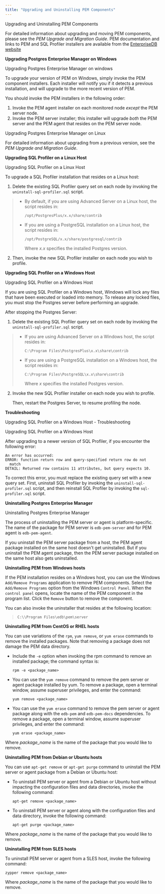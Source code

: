 ```yaml
---
title: "Upgrading and Uninstalling PEM Components"
---
```




<div class="index">

Upgrading and Uninstalling PEM Components

</div>

For detailed information about upgrading and moving PEM components, please see the *PEM Upgrade and Migration Guide*. PEM documentation and links to PEM and SQL Profiler installers are available from the [EnterpriseDB website](https://www.enterprisedb.com/resources/product-documentation)

**Upgrading Postgres Enterprise Manager on Windows**

<div class="index">

Upgrading Postgres Enterprise Manager on windows

</div>

To upgrade your version of PEM on Windows, simply invoke the PEM component installers. Each installer will notify you if it detects a previous installation, and will upgrade to the more recent version of PEM.

You should invoke the PEM installers in the following order:

1.  Invoke the PEM agent installer on each monitored node *except* the PEM server node.
2.  Invoke the PEM server installer; this installer will upgrade *both* the PEM server and the PEM agent that resides on the PEM server node.

<div class="index">

Upgrading Postgres Enterprise Manager on Linux

</div>

For detailed information about upgrading from a previous version, see the *PEM Upgrade and Migration Guide*.

**Upgrading SQL Profiler on a Linux Host**

<div class="index">

Upgrading SQL Profiler on a Linux Host

</div>

To upgrade a SQL Profiler installation that resides on a Linux host:

1.  Delete the existing SQL Profiler query set on each node by invoking the `uninstall-sql-profiler.sql` script.

>   - By default, if you are using Advanced Server on a Linux host, the script resides in:
>     
>     `/opt/PostgresPlus/x.x/share/contrib`
> 
>   - If you are using a PostgreSQL installation on a Linux host, the script resides in:
>     
>     `/opt/PostgreSQL/x.x/share/postgresql/contrib`
>     
>     Where *x.x* specifies the installed Postgres version.

2.  Then, invoke the new SQL Profiler installer on each node you wish to profile.

**Upgrading SQL Profiler on a Windows Host**

<div class="index">

Upgrading SQL Profiler on a Windows Host

</div>

If you are using SQL Profiler on a Windows host, Windows will lock any files that have been executed or loaded into memory. To release any locked files, you must stop the Postgres server before performing an upgrade.

After stopping the Postgres Server:

1.  Delete the existing SQL Profiler query set on each node by invoking the `uninstall-sql-profiler.sql` script.

>   - If you are using Advanced Server on a Windows host, the script resides in:
>     
>     `C:\Program Files\PostgresPlus\x.x\share\contrib`
> 
>   - If you are using a PostgreSQL installation on a Windows host, the script resides in:
>     
>     `C:\Program Files\PostgreSQL\x.x\share\contrib`
>     
>     Where *x* specifies the installed Postgres version.

2.  Invoke the new SQL Profiler installer on each node you wish to profile.
    
    Then, restart the Postgres Server, to resume profiling the node.

**Troubleshooting**

<div class="index">

Upgrading SQL Profiler on a Windows Host - Troubleshooting

</div>

Upgrading SQL Profiler on a Windows Host

After upgrading to a newer version of SQL Profiler, if you encounter the following error:

``` text
An error has occurred:
ERROR: function return row and query-specified return row do not
  match
DETAIL: Returned row contains 11 attributes, but query expects 10.
```

To correct this error, you must replace the existing query set with a new query set. First, uninstall SQL Profiler by invoking the `uninstall-sql-profiler.sql` script, and then reinstall SQL Profiler by invoking the `sql-profiler.sql` script.

**Uninstalling Postgres Enterprise Manager**

<div class="index">

Uninstalling Postgres Enterprise Manager

</div>

The process of uninstalling the PEM server or agent is platform-specific. The name of the package for PEM server is `edb-pem-server` and for PEM agent is `edb-pem-agent`.

If you uninstall the PEM server package from a host, the PEM agent package installed on the same host doesn't get uninstalled. But if you uninstall the PEM agent package, then the PEM server package installed on the same host also gets uninstalled.

**Uninstalling PEM from Windows hosts**

If the PEM installation resides on a Windows host, you can use the Windows `Add/Remove Programs` application to remove PEM components. Select the `Add/Remove Programs` option from the Windows `Control Panel`. When the `control panel` opens, locate the name of the PEM component in the program list. Click the `Remove` button to remove the component.

You can also invoke the uninstaller that resides at the following location:

> `C:\\Program Files\edb\pem\server`

**Uninstalling PEM from CentOS or RHEL hosts**

You can use variations of the `rpm`, `yum remove`, or `yum erase` commands to remove the installed packages. Note that removing a package does not damage the PEM data directory.

  - Include the `-e` option when invoking the rpm command to remove an installed package; the command syntax is:
    
    `rpm -e <package_name>`

  - You can use the `yum remove` command to remove the pem server or agent package installed by yum. To remove a package, open a terminal window, assume superuser privileges, and enter the command:
    
    `yum remove <package_name>`

  - You can use the `yum erase` command to remove the pem server or agent package along with the `edb-pem` and `edb-pem-docs` dependencies. To remove a package, open a terminal window, assume superuser privileges, and enter the command:
    
    `yum erase <package_name>`

Where *package_name* is the name of the package that you would like to remove.

**Uninstalling PEM from Debian or Ubuntu hosts**

You can use `apt-get remove` or `apt-get purge` command to uninstall the PEM server or agent package from a Debian or Ubuntu host:

  - To uninstall PEM server or agent from a Debian or Ubuntu host without impacting the configuration files and data directories, invoke the following command:
    
    `apt-get remove <package_name>`

  - To uninstall PEM server or agent along with the configuration files and data directory, invoke the following command:
    
    `apt-get purge <package_name>`

Where *package_name* is the name of the package that you would like to remove.

**Uninstalling PEM from SLES hosts**

To uninstall PEM server or agent from a SLES host, invoke the following command:

`zypper remove <package_name>`

Where *package_name* is the name of the package that you would like to remove.
